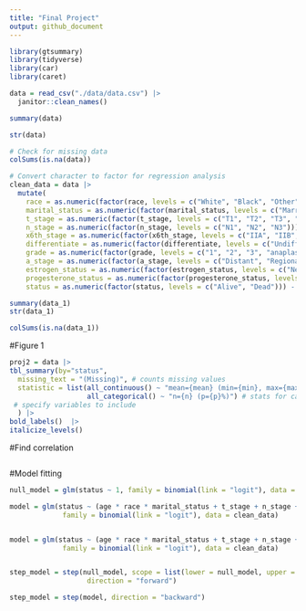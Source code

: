 ```yaml
---
title: "Final Project"
output: github_document
---
```


```r
library(gtsummary)
library(tidyverse)
library(car)
library(caret)
```

```r
data = read_csv("./data/data.csv") |>
  janitor::clean_names()

summary(data)

str(data)
```

```r
# Check for missing data
colSums(is.na(data))
```

```r
# Convert character to factor for regression analysis
clean_data = data |>
  mutate(
    race = as.numeric(factor(race, levels = c("White", "Black", "Other"))) - 1,
    marital_status = as.numeric(factor(marital_status, levels = c("Married", "Single", "Divorced", "Widowed", "Separated"))) - 1,
    t_stage = as.numeric(factor(t_stage, levels = c("T1", "T2", "T3", "T4"))) - 1,
    n_stage = as.numeric(factor(n_stage, levels = c("N1", "N2", "N3"))) - 1,
    x6th_stage = as.numeric(factor(x6th_stage, levels = c("IIA", "IIB", "IIIA", "IIIB", "IIIC"))) - 1,
    differentiate = as.numeric(factor(differentiate, levels = c("Undifferentiated", "Poorly differentiated", "Moderately differentiated", "Well differentiated"))) - 1,
    grade = as.numeric(factor(grade, levels = c("1", "2", "3", "anaplastic; Grade IV"))),
    a_stage = as.numeric(factor(a_stage, levels = c("Distant", "Regional"))) - 1,
    estrogen_status = as.numeric(factor(estrogen_status, levels = c("Negative", "Positive"))) - 1,
    progesterone_status = as.numeric(factor(progesterone_status, levels = c("Negative", "Positive"))) - 1,
    status = as.numeric(factor(status, levels = c("Alive", "Dead"))) - 1)

summary(data_1)
str(data_1)

colSums(is.na(data_1))
```



#Figure 1 
```r
proj2 = data |>
tbl_summary(by="status",
  missing_text = "(Missing)", # counts missing values
  statistic = list(all_continuous() ~ "mean={mean} (min={min}, max={max}, sd={sd})",
                   all_categorical() ~ "n={n} (p={p}%)") # stats for categorical
 # specify variables to include
  ) |>
bold_labels()  |>
italicize_levels()
```

#Find correlation
```R
```

#Model fitting
```R
null_model = glm(status ~ 1, family = binomial(link = "logit"), data = clean_data)

model = glm(status ~ (age * race * marital_status + t_stage + n_stage + x6th_stage + differentiate + grade + a_stage + tumor_size + estrogen_status + progesterone_status + regional_node_examined + reginol_node_positive),
             family = binomial(link = "logit"), data = clean_data)


model = glm(status ~ (age * race * marital_status + t_stage + n_stage + x6th_stage + grade + a_stage + tumor_size  + regional_node_examined + reginol_node_positive),
             family = binomial(link = "logit"), data = clean_data)


step_model = step(null_model, scope = list(lower = null_model, upper = model), 
                   direction = "forward")

step_model = step(model, direction = "backward")
```





